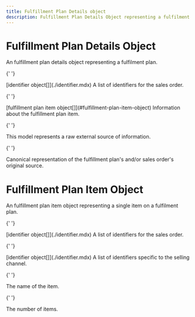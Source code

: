 ```yaml
---
title: Fulfillment Plan Details object
description: Fulfillment Plan Details Object representing a fulfilment plan used in shipments.
---
```


# Fulfillment Plan Details Object

An fulfillment plan details object representing a fulfilment plan.

<Reference>

{' '}

<Field name="external_sales_order_identifiers" nullable={true}>
  <Type>[identifier object[]](./identifier.mdx)</Type>
  <Description>A list of identifiers for the sales order.</Description>
</Field>

{' '}

<Field name="items" nullable={true}>
  <Type>[fulfillment plan item object[]](#fulfillment-plan-item-object)</Type>
  <Description>Information about the fulfillment plan item.</Description>
</Field>

{' '}

<Field name="raw_external_source" type="object" nullable={true}>
  <Description>This model represents a raw external source of information.</Description>
</Field>

{' '}

<Field name="raw_external_source.marketplace_code" type="string" required={true}>
  <Description>Canonical representation of the fulfillment plan's and/or sales order's original source.</Description>
</Field>

</Reference>

# Fulfillment Plan Item Object

An fulfillment plan item object representing a single item on a fulfilment plan.

<Reference>

{' '}

<Field name="external_sales_order_identifiers" nullable={true}>
  <Type>[identifier object[]](./identifier.mdx)</Type>
  <Description>A list of identifiers for the sales order.</Description>
</Field>

{' '}

<Field name="external_product_identifiers" nullable={true}>
  <Type>[identifier object[]](./identifier.mdx)</Type>
  <Description>A list of identifiers specific to the selling channel.</Description>
</Field>

{' '}

<Field name="name" type="string" nullable={true}>
  <Description>The name of the item.</Description>
</Field>

{' '}

<Field name="quantity" type="number" nullable={true}>
  <Description>The number of items.</Description>
</Field>

</Reference>
